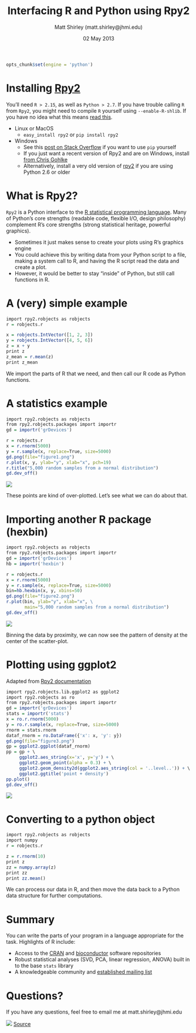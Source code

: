 % Interfacing R and Python using Rpy2
% Matt Shirley (matt.shirley@jhmi.edu)
% 02 May 2013

```r
opts_chunk$set(engine = 'python')
```

# Installing [Rpy2](http://rpy.sourceforge.net/rpy2.html)

You'll need `R > 2.15`, as well as `Python > 2.7`. If you have trouble calling `R` from
`Rpy2`, you might need to compile `R` yourself using `--enable-R-shlib`. If you have no idea
what this means [read this](http://rpy.sourceforge.net/rpy_faq.html).

- Linux or MacOS
    - `easy_install rpy2` or `pip install rpy2`
- Windows
    - See this [post on Stack Overflow](http://stackoverflow.com/questions/4750806/how-to-install-pip-on-windows) if you want to use `pip` yourself
	- If you just want a recent version of Rpy2 and are on Windows, install [from Chris Gohlke](http://www.lfd.uci.edu/~gohlke/pythonlibs/#rpy2)
	- Alternatively, install a very old version of [rpy2](http://sourceforge.net/projects/rpy/files/rpy2/2.0.x/) if you are using Python 2.6 or older

# What is Rpy2?

`Rpy2` is a Python interface to the [R statistical programming language](http://www.r-project.org). Many of
Python's core strengths (readable code, flexible I/O, design philosophy)
complement R's core strengths (strong statistical heritage, powerful graphics).

- Sometimes it just makes sense to create your plots using R's graphics engine
- You could achieve this by writing data from your Python script to a file,
making a system call to R, and having the R script read the data and create a plot.
- However, it would be better to stay "inside" of Python, but still call functions
in R.

# A (very) simple example

```r
import rpy2.robjects as robjects
r = robjects.r

x = robjects.IntVector([1, 2, 3])
y = robjects.IntVector([4, 5, 6])
z = x + y
print z
z_mean = r.mean(z)
print z_mean
```

We import the parts of R that we need, and then call our R code as Python functions.

# A statistics example

```r
import rpy2.robjects as robjects
from rpy2.robjects.packages import importr
gd = importr('grDevices')

r = robjects.r
x = r.rnorm(5000)
y = r.sample(x, replace=True, size=5000)
gd.png(file="figure1.png")
r.plot(x, y, ylab="y", xlab="x", pch=19)
r.title("5,000 random samples from a normal distribution")
gd.dev_off()
```

![](figure1.png)

These points are kind of over-plotted. Let's see what we can do about that.

# Importing another R package (hexbin)

```r
import rpy2.robjects as robjects
from rpy2.robjects.packages import importr
gd = importr('grDevices')
hb = importr('hexbin')

r = robjects.r
x = r.rnorm(5000)
y = r.sample(x, replace=True, size=5000)
bin=hb.hexbin(x, y, xbins=50)
gd.png(file="figure2.png")
r.plot(bin, ylab="y", xlab="x", \
       main="5,000 random samples from a normal distribution")
gd.dev_off()
```

![](figure2.png)

Binning the data by proximity, we can now see the pattern of density
at the center of the scatter-plot.

# Plotting using ggplot2

Adapted from [Rpy2 documentation](http://rpy.sourceforge.net/rpy2/doc-2.3/html/graphics.html#package-ggplot2)
```r
import rpy2.robjects.lib.ggplot2 as ggplot2
import rpy2.robjects as ro
from rpy2.robjects.packages import importr
gd = importr('grDevices')
stats = importr('stats')
x = ro.r.rnorm(5000)
y = ro.r.sample(x, replace=True, size=5000)
rnorm = stats.rnorm
dataf_rnorm = ro.DataFrame({'x': x, 'y': y})
gd.png(file="figure3.png")
gp = ggplot2.ggplot(dataf_rnorm)
pp = gp + \
     ggplot2.aes_string(x='x', y='y') + \
	 ggplot2.geom_point(alpha = 0.3) + \
	 ggplot2.geom_density2d(ggplot2.aes_string(col = '..level..')) + \
	 ggplot2.ggtitle('point + density')
pp.plot()
gd.dev_off()
```

![](figure3.png)

# Converting to a python object

```r
import rpy2.robjects as robjects
import numpy
r = robjects.r

z = r.rnorm(10)
print z
zz = numpy.array(z)
print zz
print zz.mean()
```

We can process our data in R, and then move the data back to a
Python data structure for further computations.

# Summary

You can write the parts of your program in a language appropriate for
the task. Highlights of R include:

- Access to the [CRAN](http://cran.r-project.org) and [bioconductor](http://www.bioconductor.org)
software repositories
- Robust statistical analyses (SVD, PCA, linear regression, ANOVA) built in to the base
`stats` library
- A knowledgeable community and [established mailing list](https://stat.ethz.ch/mailman/listinfo/r-help)

# Questions?

If you have any questions, feel free to email me at matt.shirley@jhmi.edu

![](cartoon.png)
[Source](http://www.qwantz.com/index.php?comic=2406)
